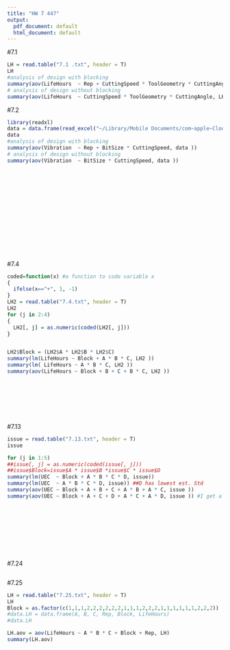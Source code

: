 ```yaml
---
title: "HW 7 447"
output:
  pdf_document: default
  html_document: default
---
```

#7.1
```r

LH = read.table("7.1 .txt", header = T)
LH
#analysis of design with blocking
summary(aov(LifeHours  ~ Rep + CuttingSpeed * ToolGeometry * CuttingAngle, LH ))
# analysis of design without blocking
summary(aov(LifeHours  ~ CuttingSpeed * ToolGeometry * CuttingAngle, LH ))

```


#7.2
```r
library(readxl)
data = data.frame(read_excel("~/Library/Mobile Documents/com~apple~CloudDocs/Math 447 D&A/6.5.xlsx"))
data
#analysis of design with blocking
summary(aov(Vibration  ~ Rep + BitSize * CuttingSpeed, data ))
# analysis of design without blocking
summary(aov(Vibration  ~ BitSize * CuttingSpeed, data ))

















```


#7.4
```r
coded=function(x) #a function to code variable x
{
  ifelse(x=="+", 1, -1)
}
LH2 = read.table("7.4.txt", header = T)
LH2
for (j in 2:4)
{
  LH2[, j] = as.numeric(coded(LH2[, j])) 
}


LH2$Block = (LH2$A * LH2$B * LH2$C)
summary(lm(LifeHours ~ Block + A * B * C, LH2 ))
summary(lm( LifeHours ~ A * B * C, LH2 ))
summary(aov(LifeHours ~ Block + B + C + B * C, LH2 ))









```



#7.13
```r
issue = read.table("7.13.txt", header = T)
issue

for (j in 1:5)
##issue[, j] = as.numeric(coded(issue[, j]))
##issue$Block=issue$A * issue$B *issue$C * issue$D
summary(lm(UEC  ~ Block + A * B * C * D, issue))
summary(lm(UEC  ~ A * B * C * D, issue)) ##D has lowest est. Std
summary(aov(UEC ~ Block + A + B + C + A * B + A * C, issue )) 
summary(aov(UEC ~ Block + A + C + D + A * C + A * D, issue )) #I get a better ANOVA from here even though D has the lowest Std. ?!?!











```


#7.24
```r









```

#7.25
```r
LH = read.table("7.25.txt", header = T)
LH
Block = as.factor(c(1,1,1,2,2,2,2,2,2,1,1,1,2,2,2,1,1,1,1,1,1,2,2,2))
#data.LH = data.frame(A, B, C, Rep, Block, LifeHours)
#data.LH

LH.aov = aov(LifeHours ~ A * B * C + Block + Rep, LH)
summary(LH.aov)







```

